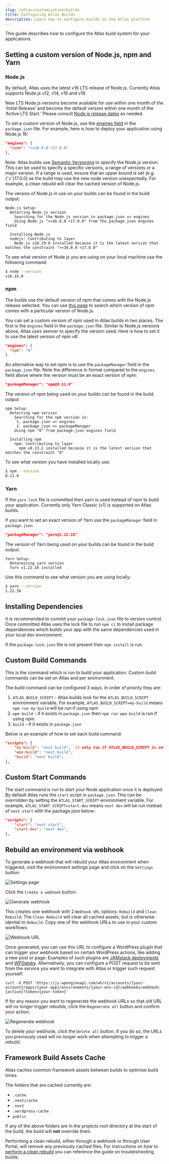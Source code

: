 ```yaml
---
slug: /atlas/customization/builds
title: Configuring Atlas Builds
description: Learn how to configure builds on the Atlas platform
---
```


This guide describes how to configure the Atlas build system for your applications.

## Setting a custom version of Node.js, npm and Yarn

### Node.js

By default, Atlas uses the latest v16 LTS release of Node.js. Currently Atlas supports Node.js v12, v14, v16 and v18. 

New LTS Node.js versions become available for use within one month of the ‘Initial Release’ and become the default version within one month of the ‘Active LTS Start.’ Please consult [Node.js release dates](https://nodejs.dev/en/about/releases/) as needed. 

To set a custom version of Node.js, use the [engines field](https://docs.npmjs.com/cli/v8/configuring-npm/package-json#engines) in the `package.json` file. For example, here is how to deploy your application using Node.js 16:

```json
"engines": {
  "node": ">=16.0.0 <17.0.0"
},
```

Note: Atlas builds use [Semantic Versioning](https://docs.npmjs.com/about-semantic-versioning) to specify the Node.js version. This can be used to specify a specific versions, a range of versions or a major version. If a range is used, ensure that an upper bound is set (e.g. {'<'}17.0.0) as the build may use the new node version unexpectedly. For example, a clean rebuild will clear the cached version of Node.js.

The version of Node.js in use on your builds can be found in the build output:

```
Node.js Setup:
  Detecting Node.js version
    Searching for the Node.js version in package.json => engines
    Using Node.js ">=16.0.0 <17.0.0" from the package.json engines field

  Installing Node.js
  nodejs: Contributing to layer
    Node.js v16.19.0 installed because it is the latest version that matches the constraint ">=16.0.0 <17.0.0"
```

To see what version of Node.js you are using on your local machine use the following command:

```bash
$ node --version
v16.15.0
```

### npm

The builds use the default version of npm that comes with the Node.js release selected. You can use [this page](https://nodejs.org/en/download/releases/) to search which version of npm comes with a particular version of Node.js.

You can set a custom version of npm used in Atlas builds in two places. The first is the `engines` field in the `package.json` file. Similar to Node.js versions above, Atlas uses semver to specify the version used. Here is how to set it to use the latest version of npm v8:

```json
"engines": {
  "npm": "8"
}
```

An alternative way to set npm is to use the `packageManager` field in the `package.json` file. Note the difference in format compared to the `engines` field above where the version must be an exact version of npm:

```json
"packageManager": "npm@8.11.0"
```

The version of npm being used on your builds can be found in the build output:

```
npm Setup:
  Detecting npm version
    Searching for the npm version in:
     1. package.json => engines
     2. package.json => packageManager
    Using npm "8" from package.json engines field

  Installing npm
    npm: Contributing to layer
      npm v8.13.2 installed because it is the latest version that matches the constraint "8"
```

To see what version you have installed locally use:

```bash
$ npm --version
8.11.0
```

### Yarn

If the `yarn.lock` file is committed then yarn is used instead of npm to build your application. Currently only Yarn Classic (v1) is supported on Atlas builds.

If you want to set an exact version of Yarn use the `packageManager` field in `package.json`:

```json
"packageManager": "yarn@1.22.16"
```

The version of Yarn being used on your builds can be found in the build output:

```
Yarn Setup:
  Determining yarn version
  Yarn v1.22.16 installed
```

Use this command to see what version you are using locally:

```bash
$ yarn --version
1.22.16
```

## Installing Dependencies

It is recommended to commit your `package-lock.json` file to version control. Once committed Atlas uses the lock file to run `npm ci` to install package dependencies which builds your app with the same dependencies used in your local dev environment.

If the `package-lock.json` file is not present then `npm install` is run.

## Custom Build Commands

This is the command which is run to build your application. Custom build commands can be set on Atlas and per environment.

The build command can be configured 3 ways. In order of priority they are:

1.  `ATLAS_BUILD_SCRIPT` - Atlas builds look for the `ATLAS_BUILD_SCRIPT` environment variable. For example, `ATLAS_BUILD_SCRIPT=my-build` means `npm run my-build` will be run if using npm
2.  `wpe-build` - if it exists in `package.json` then `npm run wpe-build` is run if using npm
3.  `build` - if it exists in `package.json`

Below is an example of how to set each build command:

```json
"scripts": {
    "my-build": "next build",  // only run if ATLAS_BUILD_SCRIPT is set
    "wpe-build": "next build",
    "build": "next build",
},
```

## Custom Start Commands

The start command is run to start your Node application once it is deployed. By default Atlas runs the `start` script in `package.json`. This can be overridden by setting the `ATLAS_START_SCRIPT` environment variable. For example, `ATLAS_START_SCRIPT=start-dev` means `next dev` will be run instead of `next start` with the package.json below:

```json
"scripts": {
    "start": "next start",
    "start-dev": "next dev",
},
```

## Rebuild an environment via webhook

To generate a webhook that will rebuild your Atlas environment when triggered, visit the environment settings page and click on the `Settings` button:

![Settings page](./img/settings.png)

Click the `Create a webhook` button:

![Generate webhook](./img/webhook-button.png)

This creates one webhook with 2 `Webhook URL` options: `Rebuild` and `Clean Rebuild`; The `Clean Rebuild` will clear all cached assets, but is otherwise idential to `Rebuild`. Copy one of the webhook URLs to use in your custom workflows:

![Webhook URL](./img/webhook.png)

Once generated, you can use this URL to configure a WordPress plugin that can trigger your webhook based on certain WordPress actions, like adding a new post or page. Examples of such plugins are [JAMstack deployments](https://wordpress.org/plugins/wp-jamstack-deployments/) and [WPGatsby](https://wordpress.org/plugins/wp-gatsby/). Alternatively, you can configure a POST request to be sent from the service you want to integrate with Atlas or trigger such request yourself:
```
curl -X POST 'https://js.wpengineapi.com/wh/v1/accounts/{your-account}/apps/{your-app}/environments/{your-env-id}/webhooks/webhook:{action}?token={your-token}'
```

If for any reason you want to regenerate the webhook URLs so that old URL will no longer trigger rebuilds, click the `Regenerate all` button and confirm your action:

![Regenerate webhook](./img/regenerate.png)

To delete your webhook, click the `Delete all` button. If you do so, the URLs you previously used will no longer work when attempting to trigger a rebuild.

## Framework Build Assets Cache

Atlas caches common framework assets between builds to optimise build times. 

The folders that are cached currently are: 

* `.cache`
* `.next/cache`
* `.nuxt`
* `.wordpress-cache`
* `public`

If any of the above folders are in the projects root directory at the start of the build, the build will **not** override them. 

Performing a clean rebuild, either through a webhook or through User Portal, will remove any previously cached files. For instructions on how to [perform a clean rebuild](../additional-guides/troubleshooting-builds#clean-rebuild-and-clear-domain-cache) you can reference the guide on troubleshooting builds.
